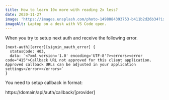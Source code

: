 ```yaml
---
title: How to learn 10x more with reading 2x less?
date: 2020-11-27
image: 'https://images.unsplash.com/photo-1498084393753-b411b2d26b34?ixlib=rb-1.2.1&ixid=eyJhcHBfaWQiOjEyMDd9&auto=format&fit=crop&w=2378&q=80'
imageAlt: Laptop on a desk with VS Code open.
---
```

When you try to setup next auth and receive the following error.

```
[next-auth][error][signin_oauth_error] {
  statusCode: 403,
  data: `<?xml version='1.0' encoding='UTF-8'?><errors><error code="415">Callback URL not approved for this client application. Approved callback URLs can be adjusted in your application settings</error></errors>`
}
```

You need to setup callback in format:

https://domain/api/auth/callback/[provider]


